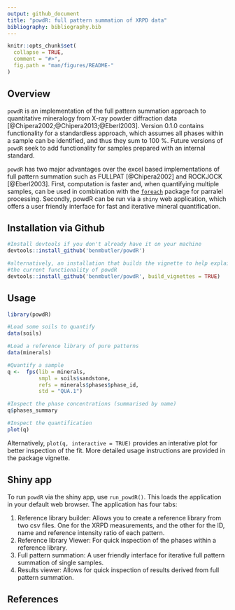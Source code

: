 ```yaml
---
output: github_document
title: "powdR: full pattern summation of XRPD data"
bibliography: bibliography.bib
---
```


<!-- README.md is generated from README.Rmd. Please edit that file -->

```r
knitr::opts_chunk$set(
  collapse = TRUE,
  comment = "#>",
  fig.path = "man/figures/README-"
)
```

## Overview

`powdR` is an implementation of the full pattern summation approach to quantitative mineralogy from X-ray powder diffraction data [@Chipera2002;@Chipera2013;@Eberl2003]. Version 0.1.0 contains functionality for a standardless approach, which assumes all phases within a sample can be identified, and thus they sum to 100 %. Future versions of `powdR` seek to add functionality for samples prepared with an internal standard.

`powdR` has two major advantages over the excel based implementations of full pattern summation such as FULLPAT [@Chipera2002] and ROCKJOCK [@Eberl2003]. First, computation is faster and, when quantifying multiple samples, can be used in combination with the [`foreach`](https://cran.r-project.org/web/packages/foreach/index.html) package for parralel processing. Secondly, powdR can be run via a `shiny` web application, which offers a user friendly interface for fast and iterative mineral quantification.

## Installation via Github

```r
#Install devtools if you don't already have it on your machine
devtools::install_github('benmbutler/powdR')

#alternatively, an installation that builds the vignette to help explain
#the current functionality of powdR
devtools::install_github('benmbutler/powdR', build_vignettes = TRUE)
```

## Usage

```r
library(powdR)

#Load some soils to quantify
data(soils)

#Load a reference library of pure patterns
data(minerals)

#Quantify a sample
q <-  fps(lib = minerals,
          smpl = soils$sandstone,
          refs = minerals$phases$phase_id,
          std = "QUA.1")

#Inspect the phase concentrations (summarised by name)
q$phases_summary

#Inspect the quantification
plot(q)

```

Alternatively, `plot(q, interactive = TRUE)` provides an interative plot for better inspection of the fit. More detailed usage instructions are provided in the package vignette.

## Shiny app

To run `powdR` via the shiny app, use `run_powdR()`. This loads the application in your default web browser. The application has four tabs:

1. Reference library builder: Allows you to create a reference library from two csv files. One for the XRPD measurements, and the other for the ID, name and reference intensity ratio of each pattern.
2. Reference library Viewer: For quick inspection of the phases within a reference library.
3. Full pattern summation: A user friendly interface for iterative full pattern summation of single samples.
4. Results viewer: Allows for quick inspection of results derived from full pattern summation.

## References
